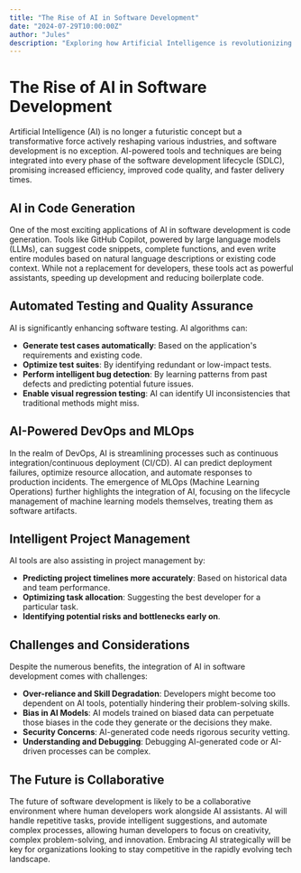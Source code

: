 ```yaml
---
title: "The Rise of AI in Software Development"
date: "2024-07-29T10:00:00Z"
author: "Jules"
description: "Exploring how Artificial Intelligence is revolutionizing the software development lifecycle, from code generation to automated testing and deployment."
---
```


# The Rise of AI in Software Development

Artificial Intelligence (AI) is no longer a futuristic concept but a transformative force actively reshaping various industries, and software development is no exception. AI-powered tools and techniques are being integrated into every phase of the software development lifecycle (SDLC), promising increased efficiency, improved code quality, and faster delivery times.

## AI in Code Generation

One of the most exciting applications of AI in software development is code generation. Tools like GitHub Copilot, powered by large language models (LLMs), can suggest code snippets, complete functions, and even write entire modules based on natural language descriptions or existing code context. While not a replacement for developers, these tools act as powerful assistants, speeding up development and reducing boilerplate code.

## Automated Testing and Quality Assurance

AI is significantly enhancing software testing. AI algorithms can:
- **Generate test cases automatically**: Based on the application's requirements and existing code.
- **Optimize test suites**: By identifying redundant or low-impact tests.
- **Perform intelligent bug detection**: By learning patterns from past defects and predicting potential future issues.
- **Enable visual regression testing**: AI can identify UI inconsistencies that traditional methods might miss.

## AI-Powered DevOps and MLOps

In the realm of DevOps, AI is streamlining processes such as continuous integration/continuous deployment (CI/CD). AI can predict deployment failures, optimize resource allocation, and automate responses to production incidents. The emergence of MLOps (Machine Learning Operations) further highlights the integration of AI, focusing on the lifecycle management of machine learning models themselves, treating them as software artifacts.

## Intelligent Project Management

AI tools are also assisting in project management by:
- **Predicting project timelines more accurately**: Based on historical data and team performance.
- **Optimizing task allocation**: Suggesting the best developer for a particular task.
- **Identifying potential risks and bottlenecks early on**.

## Challenges and Considerations

Despite the numerous benefits, the integration of AI in software development comes with challenges:
- **Over-reliance and Skill Degradation**: Developers might become too dependent on AI tools, potentially hindering their problem-solving skills.
- **Bias in AI Models**: AI models trained on biased data can perpetuate those biases in the code they generate or the decisions they make.
- **Security Concerns**: AI-generated code needs rigorous security vetting.
- **Understanding and Debugging**: Debugging AI-generated code or AI-driven processes can be complex.

## The Future is Collaborative

The future of software development is likely to be a collaborative environment where human developers work alongside AI assistants. AI will handle repetitive tasks, provide intelligent suggestions, and automate complex processes, allowing human developers to focus on creativity, complex problem-solving, and innovation. Embracing AI strategically will be key for organizations looking to stay competitive in the rapidly evolving tech landscape.
